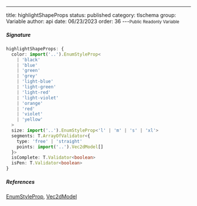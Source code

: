 ---
title: highlightShapeProps
status: published
category: tlschema
group: Variable
author: api
date: 06/23/2023
order: 36
---<Small>Public Readonly Variable</Small>




##### Signature


```ts
highlightShapeProps: {
  color: import('..').EnumStyleProp<
    | 'black'
    | 'blue'
    | 'green'
    | 'grey'
    | 'light-blue'
    | 'light-green'
    | 'light-red'
    | 'light-violet'
    | 'orange'
    | 'red'
    | 'violet'
    | 'yellow'
  >
  size: import('..').EnumStyleProp<'l' | 'm' | 's' | 'xl'>
  segments: T.ArrayOfValidator<{
    type: 'free' | 'straight'
    points: import('..').Vec2dModel[]
  }>
  isComplete: T.Validator<boolean>
  isPen: T.Validator<boolean>
}
```

##### References

[EnumStyleProp](/gen/tlschema/EnumStyleProp-class), [Vec2dModel](/gen/tlschema/Vec2dModel-interface)

